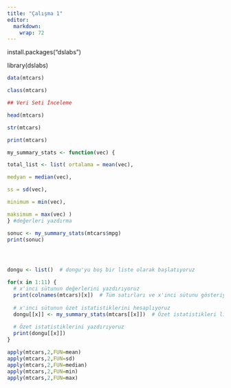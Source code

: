 ```yaml
---
title: "Çalışma 1"
editor: 
  markdown: 
    wrap: 72
---
```


install.packages("dslabs")

library(dslabs)

```r



data(mtcars)

class(mtcars)

## Veri Seti İnceleme

head(mtcars)

str(mtcars)

print(mtcars)

my_summary_stats <- function(vec) {

total_list <- list( ortalama = mean(vec),

medyan = median(vec),

ss = sd(vec),

minimum = min(vec),

maksimum = max(vec) )
} #değerleri yazdırma

sonuc <- my_summary_stats(mtcars$mpg) 
print(sonuc)




dongu <- list()  # dongu'yu boş bir liste olarak başlatıyoruz

for(x in 1:11) {
  # x'inci sütunun değerlerini yazdırıyoruz
  print(colnames(mtcars)[x])  # Tüm satırları ve x'inci sütunu gösteriyoruz
  
  # x'inci sütunun özet istatistiklerini hesaplıyoruz
  dongu[[x]] <- my_summary_stats(mtcars[[x]])  # Özet istatistikleri listeye ekliyoruz
  
  # Özet istatistiklerini yazdırıyoruz
  print(dongu[[x]])
}

apply(mtcars,2,FUN=mean)
apply(mtcars,2,FUN=sd)
apply(mtcars,2,FUN=median)
apply(mtcars,2,FUN=min)
apply(mtcars,2,FUN=max)

```
